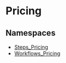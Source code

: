 
# Pricing

## Namespaces

- [Steps\_Pricing](../Pricing/core_flows.Pricing.Steps_Pricing/page.mdx)
- [Workflows\_Pricing](../Pricing/core_flows.Pricing.Workflows_Pricing/page.mdx)
